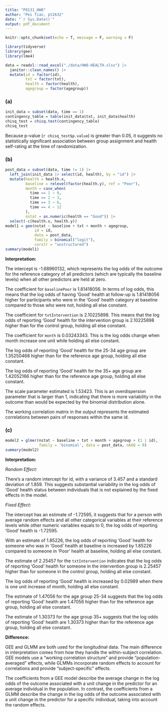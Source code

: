 ```yaml
---
title: "P8131_HW8"
author: "Pei Tian, pt2632"
date: "`r Sys.Date()`"
output: pdf_document
---
```


```r
knitr::opts_chunk$set(echo = T, message = F, warning = F)
```

```r
library(tidyverse)
library(gee)
library(lme4)
```

```r
data = readxl::read_excel("./data/HW8-HEALTH.xlsx") |>
  janitor::clean_names() |> 
  mutate(id = factor(id), 
         txt = factor(txt), 
         health = factor(health), 
         agegroup = factor(agegroup))
```
### (a)
```r
init_data = subset(data, time == 1)
contingency_table = table(init_data$txt, init_data$health)
chisq_test = chisq.test(contingency_table)
chisq_test
```
Because p-value (`r chisq_test$p.value`) is greater than 0.05, it suggests no statistically significant association between group assignment and health self-rating at the time of randomization. 


### (b)
```r
post_data = subset(data, time != 1) |>
  left_join(init_data |> select(id, health), by = "id") |>
  mutate(health = health.x, 
         baseline = relevel(factor(health.y), ref = "Poor"),
         month = case_when(
           time == 1 ~ 0,
           time == 2 ~ 3,
           time == 3 ~ 6,
           time == 4 ~ 12
         ),
         nstat = as.numeric(health == "Good")) |>
  select(-c(health.x, health.y))
model1 = gee(nstat ~ baseline + txt + month + agegroup,
             id = id,
             data = post_data,
             family = binomial("logit"),
             corstr = "unstructured")
summary(model1)
```
**Interpretation: **

The intercept is -1.68960132, which represents the log odds of the outcome for the reference category of all predictors (which are typically the baseline levels) when all other predictors are held at zero. 

The coefficient for `baselinePoor` is 1.81418056. In terms of log odds, this means that the log odds of having 'Good' health at follow-up is 1.81418056 higher for participants who were in the 'Good' health category at baseline compared to those who were not, holding all else constant. 

The coefficient for `txtIntervention` is 2.10225898. This means that the log odds of reporting 'Good' health for the intervention group is 2.10225898 higher than for the control group, holding all else constant. 

The coefficient for `month` is 0.03243343. This is the log odds change when month increase one unit while holding all else constant.

The log odds of reporting 'Good' health for the 25-34 age group are 1.35250468 higher than for the reference age group, holding all else constant. 

The log odds of reporting 'Good' health for the 35+ age group are 1.42052166 higher than for the reference age group, holding all else constant. 

The scale parameter estimated is 1.53423. This is an overdispersion parameter that is larger than 1, indicating that there is more variability in the outcome than would be expected by the binomial distribution alone.

The working correlation matrix in the output represents the estimated correlations between pairs of responses within the same id.


### (c)
```r
model2 = glmer(nstat ~ baseline + txt + month + agegroup + (1 | id), 
               family = 'binomial', data = post_data, nAGQ = 0)
summary(model2)
```
**Interpretation: **

*Random Effect:*

There's a random intercept for id, with a variance of 3.457 and a standard deviation of 1.859. This suggests substantial variability in the log odds of 'Good' health status between individuals that is not explained by the fixed effects in the model.

*Fixed Effect:*

The intercept has an estimate of -1.72595, it suggests that for a person with average random effects and all other categorical variables at their reference levels while other numeric variables equals to 0, the log odds of reporting 'Good' health is -1.72595. 

With an estimate of 1.85226, the log odds of reporting 'Good' health for someone who was in 'Good' health at baseline is increased by 1.85226 compared to someone in 'Poor' health at baseline, holding all else constant. 

The estimate of 2.25457 for the `txtIntervention` indicates that the log odds of reporting 'Good' health for someone in the intervention group is 2.25457 higher than for someone in the control group, holding all else constant.

The log odds of reporting 'Good' health is increased by 0.02989 when there is one unit increase of month, holding all else constant.

The estimate of 1.47056 for the age group 25-34 suggests that the log odds of reporting 'Good' health are 1.47056 higher than for the reference age group, holding all else constant.

The estimate of 1.30373 for the age group 35+ suggests that the log odds of reporting 'Good' health are 1.30373 higher than for the reference age group, holding all else constant. 

**Difference: **

GEE and GLMM are both used for the longitudinal data. The main difference in interpretation comes from how they handle the within-subject correlation. GEE models use a "working correlation structure" and provide "population-averaged" effects, while GLMMs incorporate random effects to account for correlations and provide "subject-specific" effects.

The coefficients from a GEE model describe the average change in the log odds of the outcome associated with a unit change in the predictor for an average individual in the population. In contrast, the coefficients from a GLMM describe the change in the log odds of the outcome associated with a unit change in the predictor for a specific individual, taking into account the random effects.